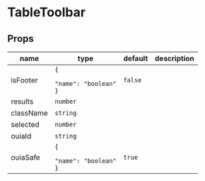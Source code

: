 
# TableToolbar

## Props

|name|type|default|description|
|----|----|-------|-----------|
|isFooter|<code>&#123;<br/><span className="default-prop-spacer"></span><span className="default-prop-spacer"></span><span className="default-prop-spacer"></span> "name": "boolean"<br />&#125;</code>|`false`||
|results|`number`|||
|className|`string`|||
|selected|`number`|||
|ouiaId|`string`|||
|ouiaSafe|<code>&#123;<br/><span className="default-prop-spacer"></span><span className="default-prop-spacer"></span><span className="default-prop-spacer"></span> "name": "boolean"<br />&#125;</code>|`true`||



